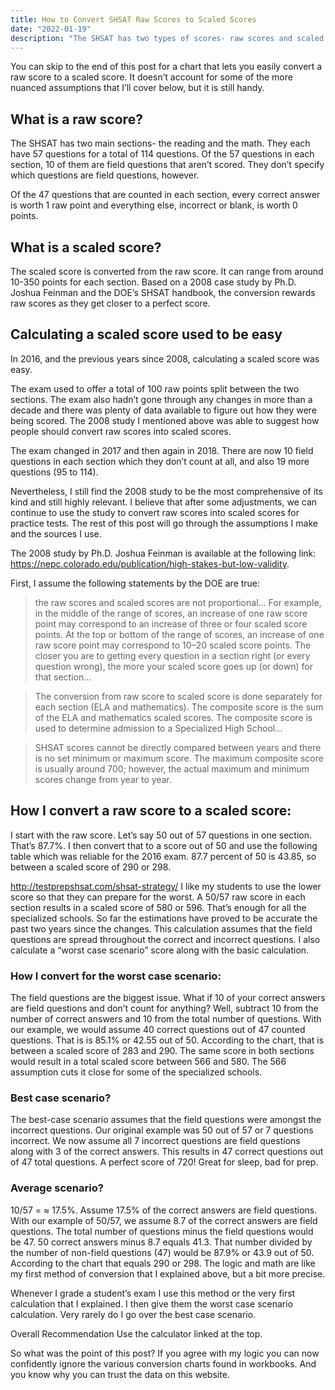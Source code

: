 ```yaml
---
title: How to Convert SHSAT Raw Scores to Scaled Scores
date: "2022-01-19"
description: "The SHSAT has two types of scores- raw scores and scaled scores. The DOE keeps the conversion a secret, but thanks to a 2008 study by Ph.D. Joshua Feinman, we can make some assumptions and grade our own practice tests."
---
```


You can skip to the end of this post for a chart that lets you easily convert a raw score to a scaled score. It doesn’t account for some of the more nuanced assumptions that I’ll cover below, but it is still handy.

## What is a raw score?

The SHSAT has two main sections- the reading and the math. They each have 57 questions for a total of 114 questions. Of the 57 questions in each section, 10 of them are field questions that aren’t scored. They don’t specify which questions are field questions, however.

Of the 47 questions that are counted in each section, every correct answer is worth 1 raw point and everything else, incorrect or blank, is worth 0 points.

## What is a scaled score?

The scaled score is converted from the raw score. It can range from around 10-350 points for each section. Based on a 2008 case study by Ph.D. Joshua Feinman and the DOE’s SHSAT handbook, the conversion rewards raw scores as they get closer to a perfect score.

## Calculating a scaled score used to be easy

In 2016, and the previous years since 2008, calculating a scaled score was easy.

The exam used to offer a total of 100 raw points split between the two sections. The exam also hadn’t gone through any changes in more than a decade and there was plenty of data available to figure out how they were being scored. The 2008 study I mentioned above was able to suggest how people should convert raw scores into scaled scores.

The exam changed in 2017 and then again in 2018. There are now 10 field questions in each section which they don’t count at all, and also 19 more questions (95 to 114).

Nevertheless, I still find the 2008 study to be the most comprehensive of its kind and still highly relevant. I believe that after some adjustments, we can continue to use the study to convert raw scores into scaled scores for practice tests. The rest of this post will go through the assumptions I make and the sources I use.

The 2008 study by Ph.D. Joshua Feinman is available at the following link: https://nepc.colorado.edu/publication/high-stakes-but-low-validity.

First, I assume the following statements by the DOE are true:

> the raw scores and scaled scores are not proportional… For example, in the middle of the range of scores, an increase of one raw score point may correspond to an increase of three or four scaled score points. At the top or bottom of the range of scores, an increase of one raw score point may correspond to 10–20 scaled score points. The closer you are to getting every question in a section right (or every question wrong), the more your scaled score goes up (or down) for that section…

> The conversion from raw score to scaled score is done separately for each section (ELA and mathematics). The composite score is the sum of the ELA and mathematics scaled scores. The composite score is used to determine admission to a Specialized High School…

> SHSAT scores cannot be directly compared between years and there is no set minimum or maximum score. The maximum composite score is usually around 700; however, the actual maximum and minimum scores change from year to year.

## How I convert a raw score to a scaled score:

I start with the raw score. Let’s say 50 out of 57 questions in one section. That’s 87.7%. I then convert that to a score out of 50 and use the following table which was reliable for the 2016 exam. 87.7 percent of 50 is 43.85, so between a scaled score of 290 or 298.

http://testprepshsat.com/shsat-strategy/
I like my students to use the lower score so that they can prepare for the worst. A 50/57 raw score in each section results in a scaled score of 580 or 596. That’s enough for all the specialized schools. So far the estimations have proved to be accurate the past two years since the changes. This calculation assumes that the field questions are spread throughout the correct and incorrect questions. I also calculate a “worst case scenario” score along with the basic calculation.

### How I convert for the worst case scenario:

The field questions are the biggest issue. What if 10 of your correct answers are field questions and don’t count for anything? Well, subtract 10 from the number of correct answers and 10 from the total number of questions. With our example, we would assume 40 correct questions out of 47 counted questions. That is is 85.1% or 42.55 out of 50. According to the chart, that is between a scaled score of 283 and 290. The same score in both sections would result in a total scaled score between 566 and 580. The 566 assumption cuts it close for some of the specialized schools.

### Best case scenario?

The best-case scenario assumes that the field questions were amongst the incorrect questions. Our original example was 50 out of 57 or 7 questions incorrect. We now assume all 7 incorrect questions are field questions along with 3 of the correct answers. This results in 47 correct questions out of 47 total questions. A perfect score of 720! Great for sleep, bad for prep.

### Average scenario?

10/57 = ≈ 17.5%. Assume 17.5% of the correct answers are field questions. With our example of 50/57, we assume 8.7 of the correct answers are field questions. The total number of questions minus the field questions would be 47. 50 correct answers minus 8.7 equals 41.3. That number divided by the number of non-field questions (47) would be 87.9% or 43.9 out of 50. According to the chart that equals 290 or 298. The logic and math are like my first method of conversion that I explained above, but a bit more precise.

Whenever I grade a student’s exam I use this method or the very first calculation that I explained. I then give them the worst case scenario calculation. Very rarely do I go over the best case scenario.

Overall Recommendation
Use the calculator linked at the top.

So what was the point of this post? If you agree with my logic you can now confidently ignore the various conversion charts found in workbooks. And you know why you can trust the data on this website.
